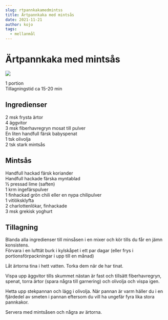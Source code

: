 ```yaml
---
slug: rtpannkakamedmintss
title: Ärtpannkaka med mintsås
date: 2021-11-21
author: kojo
tags:
  - mellanmål
---
```


# Ärtpannkaka med mintsås

![](../images/27225f73-5fb4-4fda-9cc9-baa0889b3d3f.jpeg)



1 portion<br/>
Tillagningstid ca 15-20 min

 ## Ingredienser

2 msk frysta ärtor <br/>
4 äggvitor<br/>
3 msk fiberhavregryn mosat till pulver<br/>
En liten handfull färsk babyspenat <br/>
1 tsk olivolja <br/>
2 tsk stark mintsås 

 ## Mintsås

Handfull hackad färsk koriander <br/>
Handfull hackade färska myntablad <br/>
½ pressad lime (saften)<br/>
1 krm ingefärspulver<br/>
1 finhackad grön chili eller en nypa chilipulver <br/>
1 vitlöksklyfta <br/>
2 charlottenlökar, finhackade<br/>
3 msk grekisk yoghurt 

 ## Tillagning

Blanda alla ingredienser till minsåsen i en mixer och kör tills du får en jämn konsistens.<br/>
Förvara i en lufttät burk i kylskåpet i ett par dagar (eller frys i portionsförpackningar i upp till en månad)

Låt ärtorna tina i hett vatten. Torka dem när de har tinat.

Vispa upp äggvitor tills skummet nästan är fast och tillsätt fiberhavregryn, spenat, torra ärtor (spara några till garnering) och olivolja och vispa igen. 

Hetta upp stekpannan och lägg i olivolja. När pannan är varm häller du i en fjärdedel av smeten i pannan eftersom du vill ha ungefär fyra lika stora pannkakor. 

Servera med mintsåsen och några av ärtorna.
